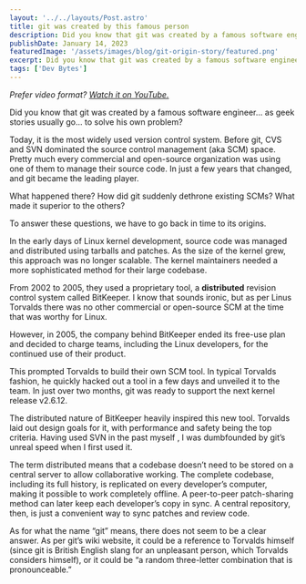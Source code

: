 ---
layout: '../../layouts/Post.astro'
title: git was created by this famous person
description: Did you know that git was created by a famous software engineer... as geek stories usually go... to solve his own problem?
publishDate: January 14, 2023
featuredImage: '/assets/images/blog/git-origin-story/featured.png'
excerpt: Did you know that git was created by a famous software engineer... as geek stories usually go... to solve his own problem?
tags: ['Dev Bytes']
---

*Prefer video format? [Watch it on YouTube.](https://youtu.be/rnNffgpKocI)*

Did you know that git was created by a famous software engineer... as geek stories usually go... to solve his own problem?

Today, it is the most widely used version control system. Before git, CVS and SVN dominated the source control management (aka SCM) space. Pretty much every commercial and open-source organization was using one of them to manage their source code. In just a few years that changed, and git became the leading player.

What happened there? How did git suddenly dethrone existing SCMs? What made it superior to the others?

To answer these questions, we have to go back in time to its origins.

In the early days of Linux kernel development, source code was managed and distributed using tarballs and patches. As the size of the kernel grew, this approach was no longer scalable. The kernel maintainers needed a more sophisticated method for their large codebase.

From 2002 to 2005, they used a proprietary tool, a **distributed** revision control system called BitKeeper. I know that sounds ironic, but as per Linus Torvalds there was no other commercial or open-source SCM at the time that was worthy for Linux.

However, in 2005, the company behind BitKeeper ended its free-use plan and decided to charge teams, including the Linux developers, for the continued use of their product.

This prompted Torvalds to build their own SCM tool. In typical Torvalds fashion, he quickly hacked out a tool in a few days and unveiled it to the team. In just over two months, git was ready to support the next kernel release v2.6.12.

The distributed nature of BitKeeper heavily inspired this new tool. Torvalds laid out design goals for it, with performance and safety being the top criteria. Having used SVN in the past myself , I was dumbfounded by git’s unreal speed when I first used it.

The term distributed means that a codebase doesn’t need to be stored on a central server to allow collaborative working. The complete codebase, including its full history, is replicated on every developer’s computer, making it possible to work completely offline. A peer-to-peer patch-sharing method can later keep each developer’s copy in sync. A central repository, then, is just a convenient way to sync patches and review code.

As for what the name “git” means, there does not seem to be a clear answer. As per git’s wiki website, it could be a reference to Torvalds himself (since git is British English slang for an unpleasant person, which Torvalds considers himself), or it could be “a random three-letter combination that is pronounceable.”

<YTEmbed videoId="rnNffgpKocI" />